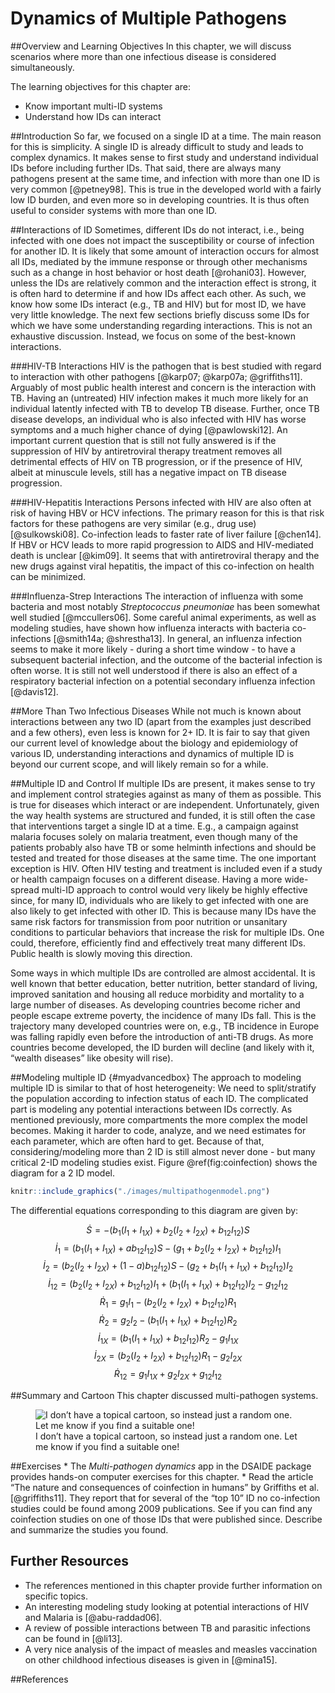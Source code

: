 # Dynamics of Multiple Pathogens

##Overview and Learning Objectives
In this chapter, we will discuss scenarios where more than one infectious disease is considered simultaneously.

The learning objectives for this chapter are:

* Know important multi-ID systems
* Understand how IDs can interact


##Introduction
So far, we focused on a single ID at a time. The main reason for this is simplicity. A single ID is already difficult to study and leads to complex dynamics. It makes sense to first study and understand individual IDs before including further IDs. That said, there are always many pathogens present at the same time, and infection with more than one ID is very common [@petney98]. This is true in the developed world with a fairly low ID burden, and even more so in developing countries. It is thus often useful to consider systems with more than one ID.


##Interactions of ID
Sometimes, different IDs do not interact, i.e., being infected with one does not impact the susceptibility or course of infection for another ID. It is likely that some amount of interaction occurs for almost all IDs, mediated by the immune response or through other mechanisms such as a change in host behavior or host death [@rohani03]. However, unless the IDs are relatively common and the interaction effect is strong, it is often hard to determine if and how IDs affect each other. As such, we know how some IDs interact (e.g., TB and HIV) but for most ID, we have very little knowledge. The next few sections briefly discuss some IDs for which we have some understanding regarding interactions. This is not an exhaustive discussion. Instead, we focus on some of the best-known interactions.


###HIV-TB Interactions
HIV is the pathogen that is best studied with regard to interaction with other pathogens [@karp07; @karp07a; @griffiths11]. Arguably of most public health interest and concern is the interaction with TB. Having an (untreated) HIV infection makes it much more likely for an individual latently infected with TB to develop TB disease. Further, once TB disease develops, an individual who is also infected with HIV has worse symptoms and a much higher chance of dying [@pawlowski12]. An important current question that is still not fully answered is if the suppression of HIV by antiretroviral therapy treatment removes all detrimental effects of HIV on TB progression, or if the presence of HIV, albeit at minuscule levels, still has a negative impact on TB disease progression.

###HIV-Hepatitis Interactions
Persons infected with HIV are also often at risk of having HBV or HCV infections. The primary reason for this is that risk factors for these pathogens are very similar (e.g., drug use) [@sulkowski08]. Co-infection leads to faster rate of liver failure [@chen14]. If HBV or HCV leads to more rapid progression to AIDS and HIV-mediated death is unclear [@kim09]. It seems that with antiretroviral therapy and the new drugs against viral hepatitis, the impact of this co-infection on health can be minimized.    

###Influenza-Strep Interactions
The interaction of influenza with some bacteria and most notably _Streptococcus pneumoniae_ has been somewhat well studied [@mccullers06]. Some careful animal experiments, as well as modeling studies,  have shown how influenza interacts with bacteria co-infections [@smith14a; @shrestha13]. In general, an influenza infection seems to make it more likely - during a short time window - to have a subsequent bacterial infection, and the outcome of the bacterial infection is often worse. It is still not well understood if there is also an effect of a respiratory bacterial infection on a potential secondary influenza infection [@davis12].


##More Than Two Infectious Diseases
While not much is known about interactions between any two ID (apart from the examples just described and a few others), even less is known for 2+ ID. It is fair to say that given our current level of knowledge about the biology and epidemiology of various ID, understanding interactions and dynamics of multiple ID is beyond our current scope, and will likely remain so for a while.


##Multiple ID and Control
If multiple IDs are present, it makes sense to try and implement control strategies against as many of them as possible. This is true for diseases which interact or are independent. Unfortunately, given the way health systems are structured and funded, it is still often the case that interventions target a single ID at a time. E.g., a campaign against malaria focuses solely on malaria treatment, even though many of the patients probably also have TB or some helminth infections and should be tested and treated for those diseases at the same time. The one important exception is HIV. Often HIV testing and treatment is included even if a study or health campaign focuses on a different disease. Having a more wide-spread multi-ID approach to control would very likely be highly effective since, for many ID, individuals who are likely to get infected with one are also likely to get infected with other ID. This is because many IDs have the same risk factors for transmission from poor nutrition or unsanitary conditions to particular behaviors that increase the risk for multiple IDs. One could, therefore, efficiently find and effectively treat many different IDs. Public health is slowly moving this direction.

Some ways in which multiple IDs are controlled are almost accidental. It is well known that better education, better nutrition, better standard of living, improved sanitation and housing all reduce morbidity and mortality to a large number of diseases. As developing countries become richer and people escape extreme poverty, the incidence of many IDs fall. This is the trajectory many developed countries were on, e.g., TB incidence in Europe was falling rapidly even before the introduction of anti-TB drugs. As more countries become developed, the ID burden will decline (and likely with it, "wealth diseases" like obesity will rise).


##Modeling multiple ID {#myadvancedbox}
The approach to modeling multiple ID is similar to that of host heterogeneity: We need to split/stratify the population according to infection status of each ID. The complicated part is modeling any potential interactions between IDs correctly.
As mentioned previously, more compartments the more complex the model becomes. Making it harder to code,  analyze, and we need estimates for each parameter, which are often hard to get. Because of that, considering/modeling more than 2 ID is still almost never done - but many critical 2-ID modeling studies exist. Figure \@ref(fig:coinfection) shows the diagram for a 2 ID model. 

```r
knitr::include_graphics("./images/multipathogenmodel.png")
```

The differential equations corresponding to this diagram are given by:

$$\dot S =  -  (b_{1} (I_1+I_{1X}) + b_{2} (I_2+I_{2X}) + b_{12}I_{12}) S  $$ 
$$\dot I_1 =   (b_{1} (I_1+I_{1X}) + ab_{12} I_{12})S - (g_1  + b_{2} (I_2+I_{2X})  + b_{12}  I_{12}) I_1$$ 
$$\dot I_2 =   (b_{2} (I_2+I_{2X}) +  (1-a) b_{12} I_{12})S - (g_2 + b_{1}(I_1 + I_{1X}) + b_{12} I_{12}) I_2$$ 
$$\dot I_{12} = (b_{2} (I_2+I_{2X})  + b_{12}  I_{12}) I_1 + (b_{1}(I_1 + I_{1X}) + b_{12} I_{12}) I_2  - g_{12} I_{12}$$ 
$$\dot R_1 = g_1 I_1 - (b_2 (I_2 + I_{2X}) + b_{12}  I_{12}) R_1$$
$$\dot R_2 = g_2 I_2 - (b_1 (I_1 + I_{1X}) + b_{12}  I_{12}) R_2$$
$$\dot I_{1X} = (b_1 (I_1 + I_{1X}) + b_{12}  I_{12}) R_2 - g_{1} I_{1X}$$
$$\dot I_{2X} = (b_2 (I_2 + I_{2X}) + b_{12}  I_{12}) R_1 - g_{2} I_{2X}$$
$$\dot R_{12} = g_{1} I_{1X} + g_{2} I_{2X} + g_{12} I_{12} $$


##Summary and Cartoon
This chapter discussed multi-pathogen systems. 


![I don't have a topical cartoon, so instead just a random one. Let me know if you find a suitable one!](./images/xkcd-sick_day.png)

##Exercises
* The _Multi-pathogen dynamics_ app in the DSAIDE package provides hands-on computer exercises for this chapter.
* Read the article "The nature and consequences of coinfection in humans" by Griffiths et al. [@griffiths11]. They report that for several of the "top 10" ID no co-infection studies could be found among 2009 publications. See if you can find any coinfection studies on one of those IDs that were published since. Describe and summarize the studies you found.


## Further Resources
* The references mentioned in this chapter provide further information on specific topics.
* An interesting modeling study looking at potential interactions of HIV and Malaria is [@abu-raddad06].
* A review of possible interactions between TB and parasitic infections can be found in [@li13].
* A very nice analysis of the impact of measles and measles vaccination on other childhood infectious diseases is given in [@mina15]. 


##References